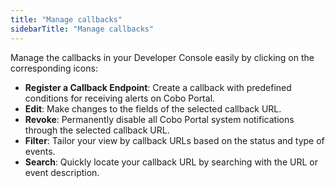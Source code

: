 ```yaml
---
title: "Manage callbacks"
sidebarTitle: "Manage callbacks"
---
```


Manage the callbacks in your Developer Console easily by clicking on the corresponding icons:

- **Register a Callback Endpoint**: Create a callback with predefined conditions for receiving alerts on Cobo Portal.
- **Edit**: Make changes to the fields of the selected callback URL.
- **Revoke**: Permanently disable all Cobo Portal system notifications through the selected callback URL.
- **Filter**: Tailor your view by callback URLs based on the status and type of events.
- **Search**: Quickly locate your callback URL by searching with the URL or event description.
